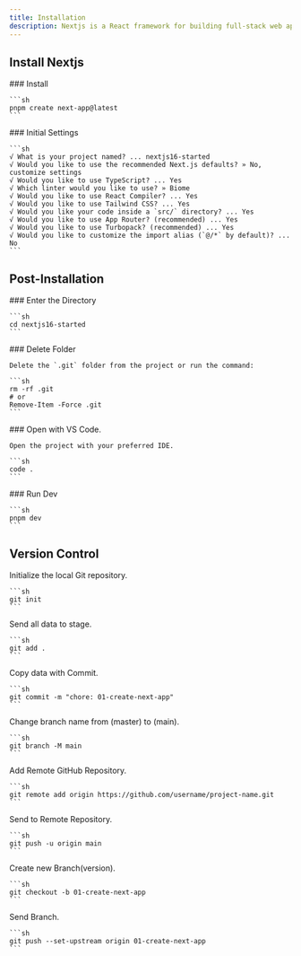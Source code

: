 ```yaml
---
title: Installation
description: Nextjs is a React framework for building full-stack web applications. You use React Components to build user interfaces, and Nextjs for additional features and optimizations.
---
```


## Install Nextjs

<Steps>
  <Step>
    ### Install

    ```sh
    pnpm create next-app@latest
    ```

  </Step>
  <Step>
    ### Initial Settings

    ```sh
    √ What is your project named? ... nextjs16-started
    √ Would you like to use the recommended Next.js defaults? » No, customize settings
    √ Would you like to use TypeScript? ... Yes
    √ Which linter would you like to use? » Biome
    √ Would you like to use React Compiler? ... Yes
    √ Would you like to use Tailwind CSS? ... Yes
    √ Would you like your code inside a `src/` directory? ... Yes
    √ Would you like to use App Router? (recommended) ... Yes
    √ Would you like to use Turbopack? (recommended) ... Yes
    √ Would you like to customize the import alias (`@/*` by default)? ... No
    ```

  </Step>
</Steps>

## Post-Installation

<Steps>
  <Step>
    ### Enter the Directory

    ```sh
    cd nextjs16-started
    ```

  </Step>
  <Step>
    ### Delete Folder

    Delete the `.git` folder from the project or run the command:

    ```sh
    rm -rf .git
    # or
    Remove-Item -Force .git
    ```

  </Step>
  <Step>
    ### Open with VS Code.

    Open the project with your preferred IDE.

    ```sh
    code .
    ```

  </Step>
  <Step>
    ### Run Dev

    ```sh
    pnpm dev
    ```

  </Step>
</Steps>

## Version Control

<Steps>
  <Step>
    Initialize the local Git repository.

    ```sh
    git init
    ```

  </Step>
  <Step>
    Send all data to stage.

    ```sh
    git add .
    ```

  </Step>
  <Step>
    Copy data with Commit.

    ```sh
    git commit -m "chore: 01-create-next-app"
    ```

  </Step>
  <Step>
    Change branch name from (master) to (main).

    ```sh
    git branch -M main
    ```

  </Step>
  <Step>
    Add Remote GitHub Repository.

    ```sh
    git remote add origin https://github.com/username/project-name.git
    ```

  </Step>
  <Step>
    Send to Remote Repository.

    ```sh
    git push -u origin main
    ```

  </Step>
  <Step>
    Create new Branch(version).

    ```sh
    git checkout -b 01-create-next-app
    ```

  </Step>
  <Step>
    Send Branch.

    ```sh
    git push --set-upstream origin 01-create-next-app
    ```

  </Step>
</Steps>
